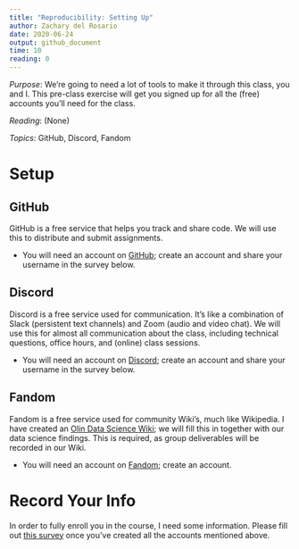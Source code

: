 ```yaml
---
title: "Reproducibility: Setting Up"
author: Zachary del Rosario
date: 2020-06-24
output: github_document
time: 10
reading: 0
---
```


*Purpose*: We're going to need a lot of tools to make it through this class, you and I. This pre-class exercise will get you signed up for all the (free) accounts you'll need for the class.

*Reading*: (None)

*Topics*: GitHub, Discord, Fandom

# Setup
<!-- -------------------------------------------------- -->

## GitHub
<!-- ------------------------- -->

GitHub is a free service that helps you track and share code. We will use this to distribute and submit assignments.

- You will need an account on [GitHub](https://github.com/); create an account and share your username in the survey below.

## Discord
<!-- ------------------------- -->

Discord is a free service used for communication. It's like a combination of Slack (persistent text channels) and Zoom (audio and video chat). We will use this for almost all communication about the class, including technical questions, office hours, and (online) class sessions.

- You will need an account on [Discord](https://discord.com/); create an account and share your username in the survey below.

## Fandom
<!-- ------------------------- -->

Fandom is a free service used for community Wiki's, much like Wikipedia. I have created an [Olin Data Science Wiki](https://olin-data-science.fandom.com/wiki/Olin_Data_Science_Wiki); we will fill this in together with our data science findings. This is required, as group deliverables will be recorded in our Wiki.

- You will need an account on [Fandom](https://www.fandom.com/register?redirect=https%3A%2F%2Folin-data-science.fandom.com%2Fwiki%2FOlin_Data_Science_Wiki); create an account.

# Record Your Info
<!-- -------------------------------------------------- -->

In order to fully enroll you in the course, I need some information. Please fill out [this survey](https://forms.gle/uyHKHh81TWthdUR66) once you've created all the accounts mentioned above.
